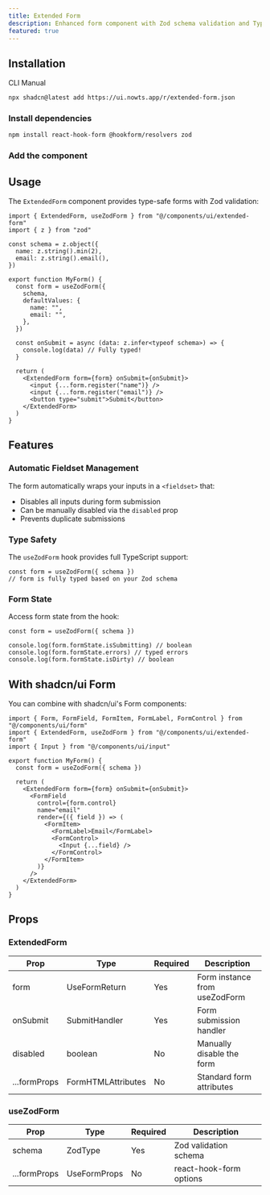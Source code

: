 ```yaml
---
title: Extended Form
description: Enhanced form component with Zod schema validation and TypeScript support using react-hook-form.
featured: true
---
```


<ComponentPreview name="extended-form-demo" description="A form with automatic validation and fieldset management" />

## Installation

<Tabs defaultValue="cli">

<TabsList>
  <TabsTrigger value="cli">CLI</TabsTrigger>
  <TabsTrigger value="manual">Manual</TabsTrigger>
</TabsList>

<TabsContent value="cli">

```bash
npx shadcn@latest add https://ui.nowts.app/r/extended-form.json
```

</TabsContent>

<TabsContent value="manual">

<Steps>

### Install dependencies

```bash
npm install react-hook-form @hookform/resolvers zod
```

### Add the component

<ComponentSource name="extended-form" title="components/ui/extended-form.tsx" />

</Steps>

</TabsContent>

</Tabs>

## Usage

The `ExtendedForm` component provides type-safe forms with Zod validation:

```tsx
import { ExtendedForm, useZodForm } from "@/components/ui/extended-form"
import { z } from "zod"

const schema = z.object({
  name: z.string().min(2),
  email: z.string().email(),
})

export function MyForm() {
  const form = useZodForm({
    schema,
    defaultValues: {
      name: "",
      email: "",
    },
  })

  const onSubmit = async (data: z.infer<typeof schema>) => {
    console.log(data) // Fully typed!
  }

  return (
    <ExtendedForm form={form} onSubmit={onSubmit}>
      <input {...form.register("name")} />
      <input {...form.register("email")} />
      <button type="submit">Submit</button>
    </ExtendedForm>
  )
}
```

## Features

### Automatic Fieldset Management

The form automatically wraps your inputs in a `<fieldset>` that:
- Disables all inputs during form submission
- Can be manually disabled via the `disabled` prop
- Prevents duplicate submissions

### Type Safety

The `useZodForm` hook provides full TypeScript support:

```tsx
const form = useZodForm({ schema })
// form is fully typed based on your Zod schema
```

### Form State

Access form state from the hook:

```tsx
const form = useZodForm({ schema })

console.log(form.formState.isSubmitting) // boolean
console.log(form.formState.errors) // typed errors
console.log(form.formState.isDirty) // boolean
```

## With shadcn/ui Form

You can combine with shadcn/ui's Form components:

```tsx
import { Form, FormField, FormItem, FormLabel, FormControl } from "@/components/ui/form"
import { ExtendedForm, useZodForm } from "@/components/ui/extended-form"
import { Input } from "@/components/ui/input"

export function MyForm() {
  const form = useZodForm({ schema })

  return (
    <ExtendedForm form={form} onSubmit={onSubmit}>
      <FormField
        control={form.control}
        name="email"
        render={({ field }) => (
          <FormItem>
            <FormLabel>Email</FormLabel>
            <FormControl>
              <Input {...field} />
            </FormControl>
          </FormItem>
        )}
      />
    </ExtendedForm>
  )
}
```

## Props

### ExtendedForm

| Prop | Type | Required | Description |
| --- | --- | --- | --- |
| form | UseFormReturn | Yes | Form instance from useZodForm |
| onSubmit | SubmitHandler | Yes | Form submission handler |
| disabled | boolean | No | Manually disable the form |
| ...formProps | FormHTMLAttributes | No | Standard form attributes |

### useZodForm

| Prop | Type | Required | Description |
| --- | --- | --- | --- |
| schema | ZodType | Yes | Zod validation schema |
| ...formProps | UseFormProps | No | react-hook-form options |
